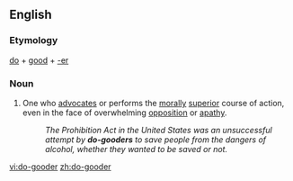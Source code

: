 ==English==

===Etymology===
[[do]] + [[good]] + [[-er]]

===Noun===
{{en-noun}}

# One who [[advocate]]s or performs the [[morally]] [[superior]] course of action, even in the face of overwhelming [[opposition]] or [[apathy]].
#:''The Prohibition Act in the United States was an unsuccessful attempt by '''do-gooders''' to save people from the dangers of alcohol, whether they wanted to be saved or not.''

[[vi:do-gooder]]
[[zh:do-gooder]]